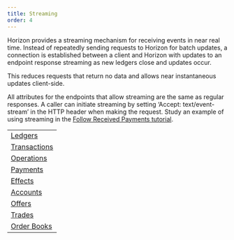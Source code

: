 ```yaml
---
title: Streaming
order: 4
---
```


Horizon provides a streaming mechanism for receiving events in near real time.
Instead of repeatedly sending requests to Horizon for batch updates, a
connection is established between a client and Horizon with updates to an
endpoint response streaming as new ledgers close and updates occur.

This reduces requests that return no data and allows near instantaneous updates
client-side.

All attributes for the endpoints that allow streaming are the same as regular
responses. A caller can initiate streaming by setting ‘Accept:
text/event-stream’ in the HTTP header when making the request. Study an example
of using streaming in the
[Follow Received Payments tutorial](../../tutorials/follow-received-payments.mdx).

<MethodTable title="Endpoints with Streaming">

|                                                         |
| ------------------------------------------------------- |
| [Ledgers](../resources/ledgers/overview.mdx)            |
| [Transactions](../resources/transactions/overview.mdx)  |
| [Operations](../resources/operations/overview.mdx)      |
| [Payments](../resources/operations/payments.mdx)        |
| [Effects](../resources/effects/overview.mdx)            |
| [Accounts](../resources/accounts/overview.mdx)          |
| [Offers](../resources/offers/overview.mdx)              |
| [Trades](../resources/trades/overview.mdx)              |
| [Order Books](../aggregations/order-books/overview.mdx) |

</MethodTable>
